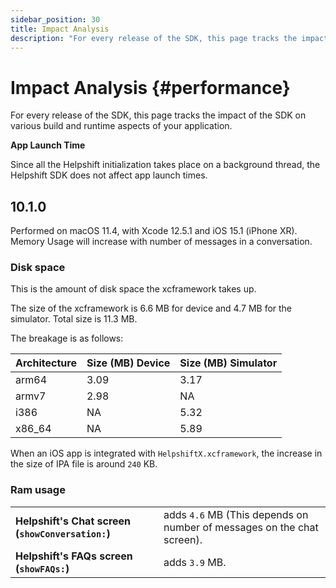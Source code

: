 ```yaml
---
sidebar_position: 30
title: Impact Analysis
description: "For every release of the SDK, this page tracks the impact of the SDK on various build and runtime aspects of your application."
---
```






# Impact Analysis {#performance}

<Intro>

For every release of the SDK, this page tracks the impact of the SDK on various build and runtime aspects of your application.


</Intro>




<Admonition type="info" title="Note">

**App Launch Time**

Since all the Helpshift initialization takes place on a background thread, the Helpshift SDK does not affect app launch times.

</Admonition>


## 10.1.0


<Admonition type="info" title="Note">

Performed on macOS 11.4, with Xcode 12.5.1 and iOS 15.1 (iPhone XR). Memory Usage will increase with number of messages in a conversation.

</Admonition>


### Disk space

This is the amount of disk space the xcframework takes up.

The size of the xcframework is 6.6 MB for device and 4.7 MB for the simulator. Total size is 11.3 MB.


The breakage is as follows:

| Architecture | Size (MB) Device | Size (MB) Simulator |
|--------------|------------------|---------------------|
| arm64        |      3.09        |        3.17         |
| armv7        |      2.98        |          NA         |
| i386         |       NA         |        5.32         |
| x86_64       |       NA         |        5.89         |

When an iOS app is integrated with `HelpshiftX.xcframework`, the increase in the size of IPA file is around `240` KB.

### Ram usage


| | |
|--|--|
|**Helpshift's Chat screen (<code>showConversation:</code>)**| adds <code>4.6</code> MB (This depends on number of messages on the chat screen).|
|**Helpshift's FAQs screen (<code>showFAQs:</code>)**| adds <code>3.9</code> MB.|

